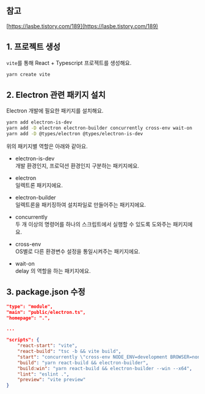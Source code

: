 ## 참고

[https://lasbe.tistory.com/189](https://lasbe.tistory.com/189)

## 1. 프로젝트 생성

`vite`를 통해 React + Typescript 프로젝트를 생성해요.

```bash
yarn create vite
```

## 2. Electron 관련 패키지 설치

Electron 개발에 필요한 패키지를 설치해요.

```bash
yarn add electron-is-dev
yarn add -D electron electron-builder concurrently cross-env wait-on 
yarn add -D @types/electron @types/electron-is-dev
```

위의 패키지별 역할은 아래와 같아요.

- electron-is-dev<br/>
개발 환경인지, 프로덕션 환경인지 구분하는 패키지에요.

- electron<br/>
일렉트론 패키지에요.

- electron-builder<br/>
일렉트론을 패키징하여 설치파일로 만들어주는 패키지에요.

- concurrently<br/>
두 개 이상의 명령어를 하나의 스크립트에서 실행할 수 있도록 도와주는 패키지에요.

- cross-env<br/>
OS별로 다른 환경변수 설정을 통일시켜주는 패키지에요.

- wait-on<br/>
delay 의 역할을 하는 패키지에요.

## 3. package.json 수정

```json
"type": "module",
"main": "public/electron.ts",
"homepage": ".",

...

"scripts": {
    "react-start": "vite",
    "react-build": "tsc -b && vite build",
    "start": "concurrently \"cross-env NODE_ENV=development BROWSER=none yarn react-start\" \"wait-on http://localhost:5173 && electron .\"",
    "build": "yarn react-build && electron-builder",
    "build:win": "yarn react-build && electron-builder --win --x64",
    "lint": "eslint .",
    "preview": "vite preview"
}
```